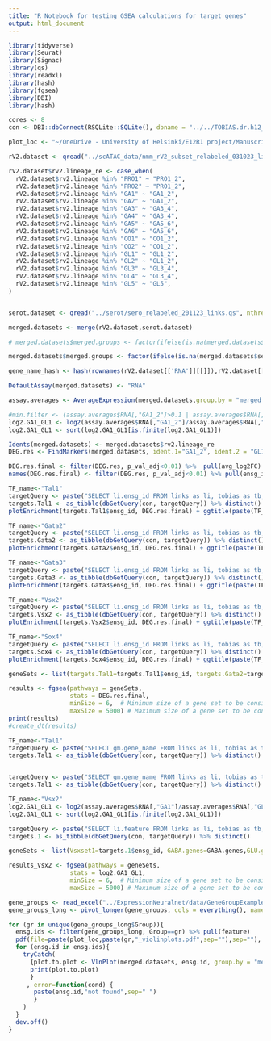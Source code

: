 ```yaml
---
title: "R Notebook for testing GSEA calculations for target genes"
output: html_document
---
```


```r
library(tidyverse)
library(Seurat)
library(Signac)
library(qs)
library(readxl)
library(hash)
library(fgsea)
library(DBI)
library(hash)
```

```r
cores <- 8
con <- DBI::dbConnect(RSQLite::SQLite(), dbname = "../../TOBIAS.dr.h12_130324.sqlite")
```


```r
plot_loc <- "~/OneDrive - University of Helsinki/E12R1 project/Manuscript I - Regulation of Tal1 dependent rV2 lineage bifurcation/Figures/plots/training/"

rV2.dataset <- qread("../scATAC_data/nmm_rV2_subset_relabeled_031023_links.qs", nthreads = cores)

rV2.dataset$rv2.lineage_re <- case_when(
  rV2.dataset$rv2.lineage %in% "PRO1" ~ "PRO1_2",
  rV2.dataset$rv2.lineage %in% "PRO2" ~ "PRO1_2",
  rV2.dataset$rv2.lineage %in% "GA1" ~ "GA1_2",
  rV2.dataset$rv2.lineage %in% "GA2" ~ "GA1_2",
  rV2.dataset$rv2.lineage %in% "GA3" ~ "GA3_4",
  rV2.dataset$rv2.lineage %in% "GA4" ~ "GA3_4",
  rV2.dataset$rv2.lineage %in% "GA5" ~ "GA5_6",
  rV2.dataset$rv2.lineage %in% "GA6" ~ "GA5_6",
  rV2.dataset$rv2.lineage %in% "CO1" ~ "CO1_2",
  rV2.dataset$rv2.lineage %in% "CO2" ~ "CO1_2",
  rV2.dataset$rv2.lineage %in% "GL1" ~ "GL1_2",
  rV2.dataset$rv2.lineage %in% "GL2" ~ "GL1_2",
  rV2.dataset$rv2.lineage %in% "GL3" ~ "GL3_4",
  rV2.dataset$rv2.lineage %in% "GL4" ~ "GL3_4",
  rV2.dataset$rv2.lineage %in% "GL5" ~ "GL5",
)


serot.dataset <- qread("../serot/sero_relabeled_201123_links.qs", nthreads = cores)
```

```r
merged.datasets <- merge(rV2.dataset,serot.dataset)

# merged.datasets$merged.groups <- factor(ifelse(is.na(merged.datasets$sero.lineage), merged.datasets$rv2.lineage, merged.datasets$sero.lineage), levels=c("PRO1","PRO2","CO1","CO2","GA1","GA2","GA3","GA4","GA5","GA6","GL1","GL2","GL3","GL4","GL5","SR1","SR2","SR3"))

merged.datasets$merged.groups <- factor(ifelse(is.na(merged.datasets$sero.lineage), merged.datasets$rv2.lineage_re, merged.datasets$sero.lineage), levels=c("PRO1_2","CO1_2","GA1_2","GA3_4","GA5_6","GL1_2","GL3_4","GL5","SR1","SR2","SR3"))

gene_name_hash <- hash(rownames(rV2.dataset[['RNA']][[]]),rV2.dataset[['RNA']][[]][,1])

DefaultAssay(merged.datasets) <- "RNA"
```


```r
assay.averages <- AverageExpression(merged.datasets,group.by = "merged.groups")

```

```r
#min.filter <- (assay.averages$RNA[,"GA1_2"]>0.1 | assay.averages$RNA[,"GA1_2"]==0) & (assay.averages$RNA[,"GL1_2"]>0.1 | assay.averages$RNA[,"GL1_2"]==0)
log2.GA1_GL1 <- log2(assay.averages$RNA[,"GA1_2"]/assay.averages$RNA[,"GL1_2"])
log2.GA1_GL1 <- sort(log2.GA1_GL1[is.finite(log2.GA1_GL1)])

Idents(merged.datasets) <- merged.datasets$rv2.lineage_re
DEG.res <- FindMarkers(merged.datasets, ident.1="GA1_2", ident.2 = "GL1_2") %>% rownames_to_column(var="ensg_id") %>% as_tibble()

DEG.res.final <- filter(DEG.res, p_val_adj<0.01) %>%  pull(avg_log2FC)
names(DEG.res.final) <- filter(DEG.res, p_val_adj<0.01) %>% pull(ensg_id)

TF_name<-"Tal1"
targetQuery <- paste("SELECT li.ensg_id FROM links as li, tobias as tb, CT_data as ct WHERE tb.features=li.feature AND tb.TF_gene_name='",toupper(TF_name),"' AND li.zscore>2 AND li.pvalue<0.001 AND ct.target_gene_name='",TF_name,"' AND ct.feature=tb.features AND tb.TFBS_name='TAL1.H12CORE.0.P.B_TAL1.H12CORE.0.P.B' AND tb.mean_cons>0.5;",sep="")
targets.Tal1 <- as_tibble(dbGetQuery(con, targetQuery)) %>% distinct()
plotEnrichment(targets.Tal1$ensg_id, DEG.res.final) + ggtitle(paste(TF_name,"target enrichments in GA/GL DEG"))

TF_name<-"Gata2"
targetQuery <- paste("SELECT li.ensg_id FROM links as li, tobias as tb, CT_data as ct WHERE tb.features=li.feature AND tb.TF_gene_name='",toupper(TF_name),"' AND li.zscore>2 AND li.pvalue<0.001 AND ct.target_gene_name='",TF_name,"' AND ct.feature=tb.features AND tb.mean_cons>0.5;",sep="") 
targets.Gata2 <- as_tibble(dbGetQuery(con, targetQuery)) %>% distinct()
plotEnrichment(targets.Gata2$ensg_id, DEG.res.final) + ggtitle(paste(TF_name,"target enrichments in GA/GL DEG"))

TF_name<-"Gata3"
targetQuery <- paste("SELECT li.ensg_id FROM links as li, tobias as tb, CT_data as ct WHERE tb.features=li.feature AND tb.TF_gene_name='",toupper(TF_name),"' AND li.zscore>2 AND li.pvalue<0.001 AND ct.target_gene_name='",TF_name,"' AND ct.feature=tb.features AND tb.mean_cons>0.5;",sep="") 
targets.Gata3 <- as_tibble(dbGetQuery(con, targetQuery)) %>% distinct()
plotEnrichment(targets.Gata3$ensg_id, DEG.res.final) + ggtitle(paste(TF_name,"target enrichments in GA/GL DEG"))

TF_name<-"Vsx2"
targetQuery <- paste("SELECT li.ensg_id FROM links as li, tobias as tb, CT_data as ct WHERE tb.features=li.feature AND tb.TF_gene_name='",toupper(TF_name),"' AND li.zscore>2 AND li.pvalue<0.001 AND ct.target_gene_name='",TF_name,"' AND ct.feature=tb.features AND tb.mean_cons>0.5;",sep="")
targets.Vsx2 <- as_tibble(dbGetQuery(con, targetQuery)) %>% distinct()
plotEnrichment(targets.Vsx2$ensg_id, DEG.res.final) + ggtitle(paste(TF_name,"target enrichments in GA/GL DEG"))

TF_name<-"Sox4"
targetQuery <- paste("SELECT li.ensg_id FROM links as li, tobias as tb, CT_data as ct WHERE tb.features=li.feature AND tb.TF_gene_name='",toupper(TF_name),"' AND li.zscore>2 AND li.pvalue<0.001 AND ct.target_gene_name='",TF_name,"' AND ct.feature=tb.features AND tb.mean_cons>0.5;",sep="") 
targets.Sox4 <- as_tibble(dbGetQuery(con, targetQuery)) %>% distinct()
plotEnrichment(targets.Sox4$ensg_id, DEG.res.final) + ggtitle(paste(TF_name,"target enrichments in GA/GL DEG"))

geneSets <- list(targets.Tal1=targets.Tal1$ensg_id, targets.Gata2=targets.Gata2$ensg_id, targets.Gata3=targets.Gata3$ensg_id,targets.Sox4=targets.Sox4$ensg_id, targets.Vsx2=targets.Vsx2$ensg_id, GABA.genes=GABA.genes, GLU.genes=GLUT.genes)

results <- fgsea(pathways = geneSets, 
                 stats = DEG.res.final, 
                 minSize = 6,  # Minimum size of a gene set to be considered
                 maxSize = 5000) # Maximum size of a gene set to be considered
print(results)
#create_dt(results)
```

```r
TF_name<-"Tal1"
targetQuery <- paste("SELECT gm.gene_name FROM links as li, tobias as tb, CT_data as ct, gene_metadata as gm WHERE gm.ensg_id=li.ensg_id AND tb.features=li.feature AND tb.TF_gene_name='",toupper(TF_name),"' AND li.zscore>2 AND tb.GA1_2_bound=1 AND GL1_2_bound=0 AND li.pvalue<0.001 AND ct.target_gene_name='",TF_name,"' AND ct.feature=tb.features AND tb.TFBS_name='TAL1.H12CORE.0.P.B_TAL1.H12CORE.0.P.B' AND tb.mean_cons>0.5;",sep="") 
targets.Tal1 <- as_tibble(dbGetQuery(con, targetQuery)) %>% distinct()


targetQuery <- paste("SELECT gm.gene_name FROM links as li, tobias as tb, gene_metadata as gm WHERE gm.ensg_id=li.ensg_id AND tb.features=li.feature AND tb.TF_gene_name='",toupper(TF_name),"' AND li.zscore>2 AND tb.GA1_2_bound=0 AND GL1_2_bound=1 AND li.pvalue<0.001 AND tb.TFBS_name='TAL1.H12CORE.0.P.B_TAL1.H12CORE.0.P.B';",sep="") 
targets.Tal1 <- as_tibble(dbGetQuery(con, targetQuery)) %>% distinct()
```


```r
TF_name<-"Vsx2"
log2.GA1_GL1 <- log2(assay.averages$RNA[,"GA1"]/assay.averages$RNA[,"GL1"])
log2.GA1_GL1 <- sort(log2.GA1_GL1[is.finite(log2.GA1_GL1)])

targetQuery <- paste("SELECT li.feature FROM links as li, tobias as tb, CT_data as ct WHERE tb.features=li.feature AND tb.TF_gene_name='",toupper(TF_name),"' AND li.zscore>1.5 AND tb.GL1_2_bound=0 AND tb.GA1_2_bound=1 AND li.pvalue<0.001 AND ct.target_gene_name='",TF_name,"' AND ct.feature=tb.features;",sep="") 
targets.1 <- as_tibble(dbGetQuery(con, targetQuery)) %>% distinct()

geneSets <- list(Vsxset1=targets.1$ensg_id, GABA.genes=GABA.genes,GLU.genes=GLUT.genes)

results_Vsx2 <- fgsea(pathways = geneSets, 
                 stats = log2.GA1_GL1, 
                 minSize = 6,  # Minimum size of a gene set to be considered
                 maxSize = 5000) # Maximum size of a gene set to be considered

```


```r
gene_groups <- read_excel("../ExpressionNeuralnet/data/GeneGroupExample.xlsx")
gene_groups_long <- pivot_longer(gene_groups, cols = everything(), names_to = "Group", values_to = "feature")
```

```r
for (gr in unique(gene_groups_long$Group)){
  ensg.ids <- filter(gene_groups_long, Group==gr) %>% pull(feature)
  pdf(file=paste(plot_loc,paste(gr,"_violinplots.pdf",sep=""),sep=""), width = 15, height = 12, onefile=TRUE)
  for (ensg.id in ensg.ids){
    tryCatch(
      {plot.to.plot <- VlnPlot(merged.datasets, ensg.id, group.by = "merged.groups") + ggtitle(paste(ensg.id,gene_name_hash[[ensg.id]],sep=" - "))
      print(plot.to.plot)
      }
     , error=function(cond) {
       paste(ensg.id,"not found",sep=" ")
       }
    )
  }
  dev.off()
}
```

